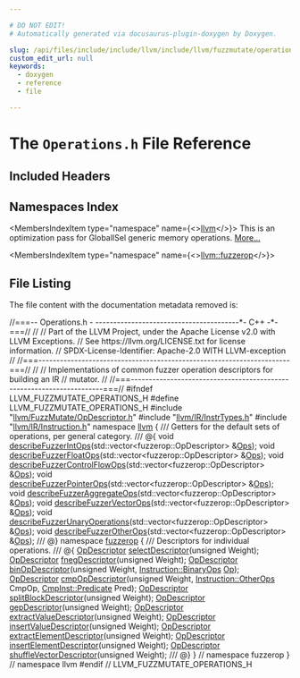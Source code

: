 ```yaml
---

# DO NOT EDIT!
# Automatically generated via docusaurus-plugin-doxygen by Doxygen.

slug: /api/files/include/include/llvm/include/llvm/fuzzmutate/operations-h
custom_edit_url: null
keywords:
  - doxygen
  - reference
  - file

---
```





# The `Operations.h` File Reference

<DoxygenPage pluginConfig={pluginConfig}>



## Included Headers

<IncludesList>
<IncludesListItem
  filePath="llvm/FuzzMutate/OpDescriptor.h"
  permalink="/docs/api/files/include/include/llvm/include/llvm/fuzzmutate/opdescriptor-h"
  isLocal="true" />
<IncludesListItem
  filePath="llvm/IR/InstrTypes.h"
  permalink="/docs/api/files/include/include/llvm/include/llvm/ir/instrtypes-h"
  isLocal="true" />
<IncludesListItem
  filePath="llvm/IR/Instruction.h"
  permalink="/docs/api/files/include/include/llvm/include/llvm/ir/instruction-h"
  isLocal="true" />
</IncludesList>

## Namespaces Index

<MembersIndex>

<MembersIndexItem
  type="namespace"
  name={<><a href="/docs/api/namespaces/llvm">llvm</a></>}>
This is an optimization pass for GlobalISel generic memory operations. <a href="/docs/api/namespaces/llvm/#details">More...</a>
</MembersIndexItem>

<MembersIndexItem
  type="namespace"
  name={<><a href="/docs/api/namespaces/llvm/fuzzerop">llvm::fuzzerop</a></>}>
</MembersIndexItem>

</MembersIndex>


## File Listing

The file content with the documentation metadata removed is:

<ProgramListing>

<Link id="l00001" /><CodeLine lineNumber="1"><Highlight kind="comment">//===-- Operations.h - ----------------------------------------&#42;- C++ -&#42;-===//</Highlight><Highlight kind="normal"></Highlight></CodeLine>
<Link id="l00002" /><CodeLine lineNumber="2"><Highlight kind="normal"></Highlight><Highlight kind="comment">//</Highlight><Highlight kind="normal"></Highlight></CodeLine>
<Link id="l00003" /><CodeLine lineNumber="3"><Highlight kind="normal"></Highlight><Highlight kind="comment">// Part of the LLVM Project, under the Apache License v2.0 with LLVM Exceptions.</Highlight><Highlight kind="normal"></Highlight></CodeLine>
<Link id="l00004" /><CodeLine lineNumber="4"><Highlight kind="normal"></Highlight><Highlight kind="comment">// See https://llvm.org/LICENSE.txt for license information.</Highlight><Highlight kind="normal"></Highlight></CodeLine>
<Link id="l00005" /><CodeLine lineNumber="5"><Highlight kind="normal"></Highlight><Highlight kind="comment">// SPDX-License-Identifier: Apache-2.0 WITH LLVM-exception</Highlight><Highlight kind="normal"></Highlight></CodeLine>
<Link id="l00006" /><CodeLine lineNumber="6"><Highlight kind="normal"></Highlight><Highlight kind="comment">//</Highlight><Highlight kind="normal"></Highlight></CodeLine>
<Link id="l00007" /><CodeLine lineNumber="7"><Highlight kind="normal"></Highlight><Highlight kind="comment">//===----------------------------------------------------------------------===//</Highlight><Highlight kind="normal"></Highlight></CodeLine>
<Link id="l00008" /><CodeLine lineNumber="8"><Highlight kind="normal"></Highlight><Highlight kind="comment">//</Highlight><Highlight kind="normal"></Highlight></CodeLine>
<Link id="l00009" /><CodeLine lineNumber="9"><Highlight kind="normal"></Highlight><Highlight kind="comment">// Implementations of common fuzzer operation descriptors for building an IR</Highlight><Highlight kind="normal"></Highlight></CodeLine>
<Link id="l00010" /><CodeLine lineNumber="10"><Highlight kind="normal"></Highlight><Highlight kind="comment">// mutator.</Highlight><Highlight kind="normal"></Highlight></CodeLine>
<Link id="l00011" /><CodeLine lineNumber="11"><Highlight kind="normal"></Highlight><Highlight kind="comment">//</Highlight><Highlight kind="normal"></Highlight></CodeLine>
<Link id="l00012" /><CodeLine lineNumber="12"><Highlight kind="normal"></Highlight><Highlight kind="comment">//===----------------------------------------------------------------------===//</Highlight><Highlight kind="normal"></Highlight></CodeLine>
<Link id="l00013" /><CodeLine lineNumber="13"><Highlight kind="normal"></Highlight></CodeLine>
<Link id="l00014" /><CodeLine lineNumber="14"><Highlight kind="normal"></Highlight><Highlight kind="preprocessor">#ifndef LLVM&#95;FUZZMUTATE&#95;OPERATIONS&#95;H</Highlight><Highlight kind="normal"></Highlight></CodeLine>
<Link id="l00015" /><CodeLine lineNumber="15"><Highlight kind="normal"></Highlight><Highlight kind="preprocessor">#define LLVM&#95;FUZZMUTATE&#95;OPERATIONS&#95;H</Highlight><Highlight kind="normal"></Highlight></CodeLine>
<Link id="l00016" /><CodeLine lineNumber="16"><Highlight kind="normal"></Highlight></CodeLine>
<Link id="l00017" /><CodeLine lineNumber="17"><Highlight kind="normal"></Highlight><Highlight kind="preprocessor">#include &quot;<a href="/docs/api/files/include/include/llvm/include/llvm/fuzzmutate/opdescriptor-h">llvm/FuzzMutate/OpDescriptor.h</a>&quot;</Highlight><Highlight kind="normal"></Highlight></CodeLine>
<Link id="l00018" /><CodeLine lineNumber="18"><Highlight kind="normal"></Highlight><Highlight kind="preprocessor">#include &quot;<a href="/docs/api/files/include/include/llvm/include/llvm/ir/instrtypes-h">llvm/IR/InstrTypes.h</a>&quot;</Highlight><Highlight kind="normal"></Highlight></CodeLine>
<Link id="l00019" /><CodeLine lineNumber="19"><Highlight kind="normal"></Highlight><Highlight kind="preprocessor">#include &quot;<a href="/docs/api/files/include/include/llvm/include/llvm/ir/instruction-h">llvm/IR/Instruction.h</a>&quot;</Highlight><Highlight kind="normal"></Highlight></CodeLine>
<Link id="l00020" /><CodeLine lineNumber="20"><Highlight kind="normal"></Highlight></CodeLine>
<Link id="l00021" /><CodeLine lineNumber="21"><Highlight kind="normal"></Highlight><Highlight kind="keyword">namespace </Highlight><Highlight kind="normal"><a href="/docs/api/namespaces/llvm">llvm</a> &#123;</Highlight></CodeLine>
<Link id="l00022" /><CodeLine lineNumber="22"><Highlight kind="normal"></Highlight><Highlight kind="comment"></Highlight></CodeLine>
<Link id="l00023" /><CodeLine lineNumber="23"><Highlight kind="comment">/// Getters for the default sets of operations, per general category.</Highlight></CodeLine>
<Link id="l00024" /><CodeLine lineNumber="24"><Highlight kind="comment">/// @&#123;</Highlight><Highlight kind="normal"></Highlight></CodeLine>
<Link id="l00025" /><CodeLine lineNumber="25"><Highlight kind="normal"></Highlight><Highlight kind="keywordtype">void</Highlight><Highlight kind="normal"> <a href="/docs/api/namespaces/llvm/#a0854017d2b520df10302ff14d350a584">describeFuzzerIntOps</a>(std::vector&lt;fuzzerop::OpDescriptor&gt; &amp;<a href="/docs/api/files/include/include/llvm/include/llvm/demangle/itaniumdemangle-h/#a926d7ce2143863b7a2afda0fca4d2b65">Ops</a>);</Highlight></CodeLine>
<Link id="l00026" /><CodeLine lineNumber="26"><Highlight kind="normal"></Highlight><Highlight kind="keywordtype">void</Highlight><Highlight kind="normal"> <a href="/docs/api/namespaces/llvm/#ab61cdcba81cc44be5d4fdff8c5172f1d">describeFuzzerFloatOps</a>(std::vector&lt;fuzzerop::OpDescriptor&gt; &amp;<a href="/docs/api/files/include/include/llvm/include/llvm/demangle/itaniumdemangle-h/#a926d7ce2143863b7a2afda0fca4d2b65">Ops</a>);</Highlight></CodeLine>
<Link id="l00027" /><CodeLine lineNumber="27"><Highlight kind="normal"></Highlight><Highlight kind="keywordtype">void</Highlight><Highlight kind="normal"> <a href="/docs/api/namespaces/llvm/#ac951769e67885a6a884fbec5c68c6930">describeFuzzerControlFlowOps</a>(std::vector&lt;fuzzerop::OpDescriptor&gt; &amp;<a href="/docs/api/files/include/include/llvm/include/llvm/demangle/itaniumdemangle-h/#a926d7ce2143863b7a2afda0fca4d2b65">Ops</a>);</Highlight></CodeLine>
<Link id="l00028" /><CodeLine lineNumber="28"><Highlight kind="normal"></Highlight><Highlight kind="keywordtype">void</Highlight><Highlight kind="normal"> <a href="/docs/api/namespaces/llvm/#acfd13abfd4cb8422e8db63a0e668f69a">describeFuzzerPointerOps</a>(std::vector&lt;fuzzerop::OpDescriptor&gt; &amp;<a href="/docs/api/files/include/include/llvm/include/llvm/demangle/itaniumdemangle-h/#a926d7ce2143863b7a2afda0fca4d2b65">Ops</a>);</Highlight></CodeLine>
<Link id="l00029" /><CodeLine lineNumber="29"><Highlight kind="normal"></Highlight><Highlight kind="keywordtype">void</Highlight><Highlight kind="normal"> <a href="/docs/api/namespaces/llvm/#a5a19c6aa42a42c2dc4d2aa51be8ab4c2">describeFuzzerAggregateOps</a>(std::vector&lt;fuzzerop::OpDescriptor&gt; &amp;<a href="/docs/api/files/include/include/llvm/include/llvm/demangle/itaniumdemangle-h/#a926d7ce2143863b7a2afda0fca4d2b65">Ops</a>);</Highlight></CodeLine>
<Link id="l00030" /><CodeLine lineNumber="30"><Highlight kind="normal"></Highlight><Highlight kind="keywordtype">void</Highlight><Highlight kind="normal"> <a href="/docs/api/namespaces/llvm/#a85805fd963bb88590cfb345568b72d50">describeFuzzerVectorOps</a>(std::vector&lt;fuzzerop::OpDescriptor&gt; &amp;<a href="/docs/api/files/include/include/llvm/include/llvm/demangle/itaniumdemangle-h/#a926d7ce2143863b7a2afda0fca4d2b65">Ops</a>);</Highlight></CodeLine>
<Link id="l00031" /><CodeLine lineNumber="31"><Highlight kind="normal"></Highlight><Highlight kind="keywordtype">void</Highlight><Highlight kind="normal"> <a href="/docs/api/namespaces/llvm/#a6b8034d593ee7f11fc68132b7b79dbce">describeFuzzerUnaryOperations</a>(std::vector&lt;fuzzerop::OpDescriptor&gt; &amp;<a href="/docs/api/files/include/include/llvm/include/llvm/demangle/itaniumdemangle-h/#a926d7ce2143863b7a2afda0fca4d2b65">Ops</a>);</Highlight></CodeLine>
<Link id="l00032" /><CodeLine lineNumber="32"><Highlight kind="normal"></Highlight><Highlight kind="keywordtype">void</Highlight><Highlight kind="normal"> <a href="/docs/api/namespaces/llvm/#a3070a16759ed4e2426672bca5bbaea78">describeFuzzerOtherOps</a>(std::vector&lt;fuzzerop::OpDescriptor&gt; &amp;<a href="/docs/api/files/include/include/llvm/include/llvm/demangle/itaniumdemangle-h/#a926d7ce2143863b7a2afda0fca4d2b65">Ops</a>);</Highlight><Highlight kind="comment"></Highlight></CodeLine>
<Link id="l00033" /><CodeLine lineNumber="33"><Highlight kind="comment">/// @&#125;</Highlight><Highlight kind="normal"></Highlight></CodeLine>
<Link id="l00034" /><CodeLine lineNumber="34"><Highlight kind="normal"></Highlight></CodeLine>
<Link id="l00035" /><CodeLine lineNumber="35"><Highlight kind="normal"></Highlight><Highlight kind="keyword">namespace </Highlight><Highlight kind="normal"><a href="/docs/api/namespaces/llvm/fuzzerop">fuzzerop</a> &#123;</Highlight></CodeLine>
<Link id="l00036" /><CodeLine lineNumber="36"><Highlight kind="normal"></Highlight><Highlight kind="comment"></Highlight></CodeLine>
<Link id="l00037" /><CodeLine lineNumber="37"><Highlight kind="comment">/// Descriptors for individual operations.</Highlight></CodeLine>
<Link id="l00038" /><CodeLine lineNumber="38"><Highlight kind="comment">/// @&#123;</Highlight><Highlight kind="normal"></Highlight></CodeLine>
<Link id="l00039" /><CodeLine lineNumber="39"><Highlight kind="normal"><a href="/docs/api/structs/llvm/fuzzerop/opdescriptor">OpDescriptor</a> <a href="/docs/api/namespaces/llvm/fuzzerop/#a7bd1c4b93eb505c553b1fc21b699b9c4">selectDescriptor</a>(</Highlight><Highlight kind="keywordtype">unsigned</Highlight><Highlight kind="normal"> Weight);</Highlight></CodeLine>
<Link id="l00040" /><CodeLine lineNumber="40"><Highlight kind="normal"><a href="/docs/api/structs/llvm/fuzzerop/opdescriptor">OpDescriptor</a> <a href="/docs/api/namespaces/llvm/fuzzerop/#a508380ef0b4434cd95fe0943ecc2f25b">fnegDescriptor</a>(</Highlight><Highlight kind="keywordtype">unsigned</Highlight><Highlight kind="normal"> Weight);</Highlight></CodeLine>
<Link id="l00041" /><CodeLine lineNumber="41"><Highlight kind="normal"><a href="/docs/api/structs/llvm/fuzzerop/opdescriptor">OpDescriptor</a> <a href="/docs/api/namespaces/llvm/fuzzerop/#aecee0c15c7ea2581b57ae1e0875f5df1">binOpDescriptor</a>(</Highlight><Highlight kind="keywordtype">unsigned</Highlight><Highlight kind="normal"> Weight, <a href="/docs/api/classes/llvm/instruction/#ac26154a24f393f523c87cc5f8239f36c">Instruction::BinaryOps</a> <a href="/docs/api/namespaces/llvm/#ab471937b9a227e70c7fe8bd9604014d6">Op</a>);</Highlight></CodeLine>
<Link id="l00042" /><CodeLine lineNumber="42"><Highlight kind="normal"><a href="/docs/api/structs/llvm/fuzzerop/opdescriptor">OpDescriptor</a> <a href="/docs/api/namespaces/llvm/fuzzerop/#a545034b7da895280ed2c457c835d98f2">cmpOpDescriptor</a>(</Highlight><Highlight kind="keywordtype">unsigned</Highlight><Highlight kind="normal"> Weight, <a href="/docs/api/classes/llvm/instruction/#a92db6d5865b9492ef8eeedad41235d0a">Instruction::OtherOps</a> CmpOp,</Highlight></CodeLine>
<Link id="l00043" /><CodeLine lineNumber="43"><Highlight kind="normal">                             <a href="/docs/api/classes/llvm/cmpinst/#a2be3583dac92a031fa1458d4d992c78b">CmpInst::Predicate</a> Pred);</Highlight></CodeLine>
<Link id="l00044" /><CodeLine lineNumber="44"><Highlight kind="normal"><a href="/docs/api/structs/llvm/fuzzerop/opdescriptor">OpDescriptor</a> <a href="/docs/api/namespaces/llvm/fuzzerop/#a32b5360bb5f3831163d348fc96fc1198">splitBlockDescriptor</a>(</Highlight><Highlight kind="keywordtype">unsigned</Highlight><Highlight kind="normal"> Weight);</Highlight></CodeLine>
<Link id="l00045" /><CodeLine lineNumber="45"><Highlight kind="normal"><a href="/docs/api/structs/llvm/fuzzerop/opdescriptor">OpDescriptor</a> <a href="/docs/api/namespaces/llvm/fuzzerop/#aefb32da5629b40ca54fd1cae35c36d4a">gepDescriptor</a>(</Highlight><Highlight kind="keywordtype">unsigned</Highlight><Highlight kind="normal"> Weight);</Highlight></CodeLine>
<Link id="l00046" /><CodeLine lineNumber="46"><Highlight kind="normal"><a href="/docs/api/structs/llvm/fuzzerop/opdescriptor">OpDescriptor</a> <a href="/docs/api/namespaces/llvm/fuzzerop/#a2e1cf7cf81a27f8f07b2369d7b8bd750">extractValueDescriptor</a>(</Highlight><Highlight kind="keywordtype">unsigned</Highlight><Highlight kind="normal"> Weight);</Highlight></CodeLine>
<Link id="l00047" /><CodeLine lineNumber="47"><Highlight kind="normal"><a href="/docs/api/structs/llvm/fuzzerop/opdescriptor">OpDescriptor</a> <a href="/docs/api/namespaces/llvm/fuzzerop/#a621ccb7a201816191c5a584938488649">insertValueDescriptor</a>(</Highlight><Highlight kind="keywordtype">unsigned</Highlight><Highlight kind="normal"> Weight);</Highlight></CodeLine>
<Link id="l00048" /><CodeLine lineNumber="48"><Highlight kind="normal"><a href="/docs/api/structs/llvm/fuzzerop/opdescriptor">OpDescriptor</a> <a href="/docs/api/namespaces/llvm/fuzzerop/#a5ae0ff5338fbc8095c360189adfff284">extractElementDescriptor</a>(</Highlight><Highlight kind="keywordtype">unsigned</Highlight><Highlight kind="normal"> Weight);</Highlight></CodeLine>
<Link id="l00049" /><CodeLine lineNumber="49"><Highlight kind="normal"><a href="/docs/api/structs/llvm/fuzzerop/opdescriptor">OpDescriptor</a> <a href="/docs/api/namespaces/llvm/fuzzerop/#ac940e3e889f8c3771434e4c7bffc1404">insertElementDescriptor</a>(</Highlight><Highlight kind="keywordtype">unsigned</Highlight><Highlight kind="normal"> Weight);</Highlight></CodeLine>
<Link id="l00050" /><CodeLine lineNumber="50"><Highlight kind="normal"><a href="/docs/api/structs/llvm/fuzzerop/opdescriptor">OpDescriptor</a> <a href="/docs/api/namespaces/llvm/fuzzerop/#a647e63adcc4f3bde285b5119fee7477f">shuffleVectorDescriptor</a>(</Highlight><Highlight kind="keywordtype">unsigned</Highlight><Highlight kind="normal"> Weight);</Highlight></CodeLine>
<Link id="l00051" /><CodeLine lineNumber="51"><Highlight kind="normal"></Highlight><Highlight kind="comment"></Highlight></CodeLine>
<Link id="l00052" /><CodeLine lineNumber="52"><Highlight kind="comment">/// @&#125;</Highlight><Highlight kind="normal"></Highlight></CodeLine>
<Link id="l00053" /><CodeLine lineNumber="53"><Highlight kind="normal"></Highlight></CodeLine>
<Link id="l00054" /><CodeLine lineNumber="54"><Highlight kind="normal">&#125; </Highlight><Highlight kind="comment">// namespace fuzzerop</Highlight><Highlight kind="normal"></Highlight></CodeLine>
<Link id="l00055" /><CodeLine lineNumber="55"><Highlight kind="normal"></Highlight></CodeLine>
<Link id="l00056" /><CodeLine lineNumber="56"><Highlight kind="normal">&#125; </Highlight><Highlight kind="comment">// namespace llvm</Highlight><Highlight kind="normal"></Highlight></CodeLine>
<Link id="l00057" /><CodeLine lineNumber="57"><Highlight kind="normal"></Highlight></CodeLine>
<Link id="l00058" /><CodeLine lineNumber="58"><Highlight kind="normal"></Highlight><Highlight kind="preprocessor">#endif </Highlight><Highlight kind="comment">// LLVM&#95;FUZZMUTATE&#95;OPERATIONS&#95;H</Highlight><Highlight kind="normal"></Highlight></CodeLine>

</ProgramListing>

</DoxygenPage>
